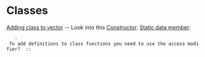 = Classes =
[[Adding class to vector]]  -- Look into this
[[Constructor]]:  
[[Static data member]]:
	- To add definitions to class functions you need to use the access modifier?  ::
{{{cpp

// Simple Critter
// demonstrates creating a new type

#include <iostream>

using std::cout;

class Critter // class definition --defines a new type, Critter
{
public:
	int m_Hunger; // data member, "Member qualities" notice m_
	void Greet(); // member function prototype "Member ability notice uppercase "G"
};

// Greet() function is in the scope of Critter::
void Critter::Greet() // member function definition
{
	cout << " Hi. I'm a critter.  My hunger level is " << m_Hunger << ".\n";
}

int main()
{
	// Instantiatd two objects from class Critter
	Critter crit1;
	Critter crit2;
	// "." is the member selection operator
	crit1.m_Hunger = 9;
	cout << "crit1's hunger level is " << crit1.m_Hunger << ".\n";

	crit2.m_Hunger = 3;
	cout << "crit2's hunger level is " << crit2.m_Hunger << ".\n";

	crit1.Greet();
	crit2.Greet();

	return 0;
}

{{{cpp
//Private Critter
//Demonstrates setting member access levels

#include <iostream>
using std::cout;
using std::endl;
class Critter
{
public:  
	Critter(int hunger = 0);
	int GetHunger() const;
	void SetHunger(int hunger);

private:
	int m_hunger;
};

Critter::Critter(int hunger) :
	m_hunger(hunger)
{
	cout << "A new critter has been born!" << endl;
}
//Defining accessor member functions 
//m_hunger is private Gethunger() allows it to be access outside it's class
int Critter::GetHunger()const
{
	return m_hunger;
}

void Critter::SetHunger(int hunger)
{
	if (hunger < 0)
	{
		cout << "You can't set a critter's hunger to a negative number.\n\n";
	}
	else
	{
		m_hunger = hunger;
	}
}

int main()
{
	Critter crit(5);
	//cout <<crit.m_hunger; // illegal, m_Hunger is private!
	cout << "Calling GetHunger(): " << crit.GetHunger() << "\n\n";

	cout << "Calling SetHunger with with -1 \n";
	crit.SetHunger(-1);

	cout << "Calling SetHunger() with 9.\n";
	crit.SetHunger(9);
	cout << "Calling GetHunger(): " << crit.GetHunger() << "\n\n";

	return 0;
}

#include <iostream>
class T {                   // A new type
private:                    // Section accessible only to T's member functions
protected:                  // Also accessible to classes derived from T
public:                     // Accessible to all
    int x;                  // Member data
    void f();               // Member function
    void g() {return;}      // Inline member function
    void h() const;         // Does not modify any data members!! This because it is a const?
	
    int operator+(int y);   // t+y means t.operator+(y)
    int operator-();        // -t means t.operator-()
	^^^^^^^^^^^^^^ No idea what this means?
    T(): x(1) {}            // Constructor with initialization list
    T(const T& t): x(t.x) {}// Copy constructor
    T& operator=(const T& t)
    {x=t.x; return *this; } // Assignment operator
    ~T();                   // Destructor (automatic cleanup routine)
    explicit T(int a);      // Allow t=T(3) but not t=3
    T(float x): T((int)x) {}// Delegate constructor to T(int)
    operator int() const
    {return x;}             // Allows int(t)
    friend void i();        // Global function i() has private access
    friend class U;         // Members of class U have private access
    static int y;           // Data shared by all T objects
    static void l();        // Shared code.  May access y but not x
    class Z {};             // Nested class T::Z
    typedef int V;          // T::V means int
};
void T::f() {               // Code for member function f of class T
    this->x = x;}           // this is address of self (means x=x;)
int T::y = 2;               // Initialization of static member (required)
T::l();                     // Call to static member
T t;                        // Create object t implicit call constructor
t.f();                      // Call method f on object t

struct T {                  // Equivalent to: class T { public:
    virtual void i();         // May be overridden at run time by derived class
    virtual void g()=0; };    // Must be overridden (pure virtual)
class U: public T {         // Derived class U inherits all members of base T
public:
    void g(int) override; };  // Override method g
class V: private T {};      // Inherited members of T become private
class W: public T, public U {};
// Multiple inheritance
class X: public virtual T {};
// Classes derived from X have base T directly

// All classes have a default copy constructor, assignment operator, and destructor, which perform the
// corresponding operations on each data member and each base class as shown above. There is also a default no-argument
// constructor (required to create arrays) if the class has no constructors. Constructors, assignment, and
// destructors do not inherit.
}}}
